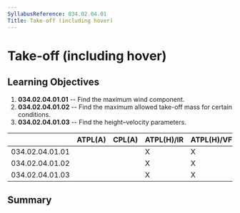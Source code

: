 ```yaml
---
SyllabusReference: 034.02.04.01
Title: Take-off (including hover)
---
```


# Take-off (including hover)

## Learning Objectives

1.  **034.02.04.01.01** -- Find the maximum wind component.
2.  **034.02.04.01.02** -- Find the maximum allowed take-off mass for certain
    conditions.
3.  **034.02.04.01.03** -- Find the height–velocity parameters.

|                 | ATPL(A) | CPL(A) | ATPL(H)/IR | ATPL(H)/VFR | CPL(H) | IR  | CBIR(A) |
| --------------- | ------- | ------ | ---------- | ----------- | ------ | --- | ------- |
| 034.02.04.01.01 |         |        | X          | X           | X      |     |         |
| 034.02.04.01.02 |         |        | X          | X           | X      |     |         |
| 034.02.04.01.03 |         |        | X          | X           | X      |     |         |

## Summary
